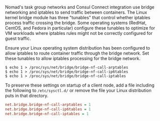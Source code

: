 Nomad's task group networks and Consul Connect integration use bridge networking and iptables to send traffic between containers. The Linux kernel bridge module has three "tunables" that control whether iptables process traffic crossing the bridge. Some operating systems (RedHat, CentOS, and Fedora in particular) configure these tunables to optimize for VM workloads where iptables rules might not be correctly configured for guest traffic.

Ensure your Linux operating system distribution has been configured to allow
iptables to route container traffic through the bridge network. Set these tunables to allow iptables processing for the bridge network.

```shell-session
$ echo 1 > /proc/sys/net/bridge/bridge-nf-call-arptables
$ echo 1 > /proc/sys/net/bridge/bridge-nf-call-ip6tables
$ echo 1 > /proc/sys/net/bridge/bridge-nf-call-iptables
```

To preserve these settings on startup of a client node, add a file including the following to `/etc/sysctl.d/` or remove the file your Linux distribution puts in that directory.

<CodeBlockConfig filename="/etc/sysctl.d/bridge.conf">

```ini
net.bridge.bridge-nf-call-arptables = 1
net.bridge.bridge-nf-call-ip6tables = 1
net.bridge.bridge-nf-call-iptables = 1
```

</CodeBlockConfig>